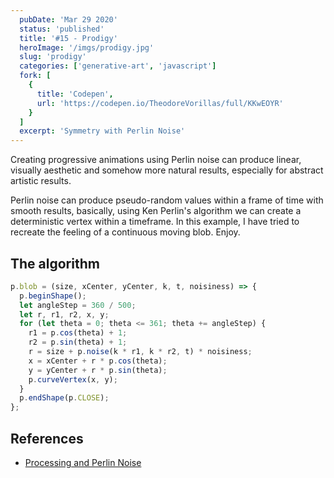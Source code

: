 ```yaml
---
  pubDate: 'Mar 29 2020'
  status: 'published'
  title: '#15 - Prodigy'
  heroImage: '/imgs/prodigy.jpg'
  slug: 'prodigy'
  categories: ['generative-art', 'javascript']
  fork: [
    {
      title: 'Codepen',
      url: 'https://codepen.io/TheodoreVorillas/full/KKwEOYR'
    }
  ]
  excerpt: 'Symmetry with Perlin Noise'
---
```


Creating progressive animations using Perlin noise can produce linear, visually aesthetic and somehow more natural results, especially for abstract artistic results.

Perlin noise can produce pseudo-random values within a frame of time with smooth results, basically, using Ken Perlin's algorithm we can create a deterministic vertex within a timeframe. In this example, I have tried to recreate the feeling of a continuous moving blob.
Enjoy.

## The algorithm

```javascript
p.blob = (size, xCenter, yCenter, k, t, noisiness) => {
  p.beginShape();
  let angleStep = 360 / 500;
  let r, r1, r2, x, y;
  for (let theta = 0; theta <= 361; theta += angleStep) {
    r1 = p.cos(theta) + 1;
    r2 = p.sin(theta) + 1;
    r = size + p.noise(k * r1, k * r2, t) * noisiness;
    x = xCenter + r * p.cos(theta);
    y = yCenter + r * p.sin(theta);
    p.curveVertex(x, y);
  }
  p.endShape(p.CLOSE);
};
```

## References

- [Processing and Perlin Noise](https://www.youtube.com/watch?v=8ZEMLCnn8v0)
